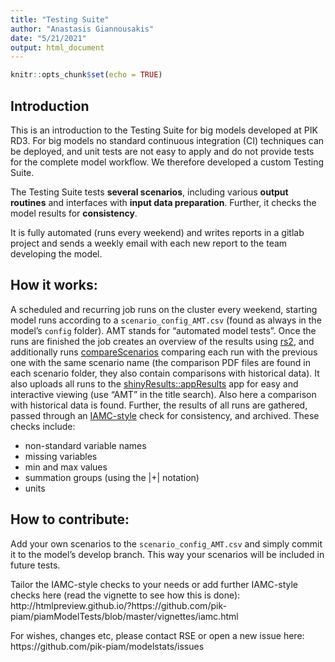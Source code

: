 ```yaml
---
title: "Testing Suite"
author: "Anastasis Giannousakis"
date: "5/21/2021"
output: html_document
---
```


```r
knitr::opts_chunk$set(echo = TRUE)
```



## Introduction

This is an introduction to the Testing Suite for big models developed at PIK RD3. For big models no standard continuous integration (CI) techniques can be deployed, and unit tests are not easy to apply and do not provide tests for the complete model workflow. We therefore developed a custom Testing Suite.

The Testing Suite tests **several scenarios**, including various **output routines** and interfaces with **input data preparation**. Further, it checks the model results for **consistency**.

It is fully automated (runs every weekend) and writes reports in a gitlab project and sends a weekly email with each new report to the team developing the model.

## How it works:

A scheduled and recurring job runs on the cluster every weekend, starting model runs according to a `scenario_config_AMT.csv` (found as always in the model's `config` folder). AMT stands for "automated model tests". Once the runs are finished the job creates an overview of the results using [rs2](http://htmlpreview.github.io/?https://github.com/pik-piam/modelstats/blob/master/vignettes/rs2.html), and additionally runs [compareScenarios](https://github.com/pik-piam/remind2/blob/master/R/compareScenarios.R) comparing each run with the previous one with the same scenario name (the comparison PDF files are found in each scenario folder, they also contain comparisons with historical data). It also uploads all runs to the [shinyResults::appResults](https://github.com/pik-piam/shinyresults/blob/master/R/appResults.R) app for easy and interactive viewing (use "AMT" in the title search). Also here a comparison with historical data is found. Further, the results of all runs are gathered, passed through an [IAMC-style](https://github.com/IAMconsortium/iamc) check for consistency, and archived. These checks include:

  *  non-standard variable names
  *  missing variables
  *  min and max values
  *  summation groups (using the |+| notation)
  *  units

## How to contribute:

Add your own scenarios to the `scenario_config_AMT.csv` and simply commit it to the model's develop branch. This way your scenarios will be included in future tests.

Tailor the IAMC-style checks to your needs or add further IAMC-style checks here (read the vignette to see how this is done): http://htmlpreview.github.io/?https://github.com/pik-piam/piamModelTests/blob/master/vignettes/iamc.html

For wishes, changes etc, please contact RSE or open a new issue here: https://github.com/pik-piam/modelstats/issues


